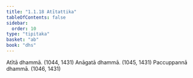 ```yaml
---
title: "1.1.18 Atītattika"
tableOfContents: false
sidebar:
  order: 10
type: "tipitaka"
basket: "ab"
book: "dhs"
---
```



<DynamicBreadcrumb />

<Division number="18" book="dhs" bookNo="29" page="3">

<Paragraph number="53" book="dhs">
Atītā dhammā. (<Emphasis>1044, 1431</Emphasis>)
</Paragraph>

<Paragraph number="54" book="dhs">
Anāgatā dhammā. (<Emphasis>1045, 1431</Emphasis>)
</Paragraph>

<Paragraph number="55" book="dhs">
Paccuppannā dhammā. (<Emphasis>1046, 1431</Emphasis>)
</Paragraph>
</Division>